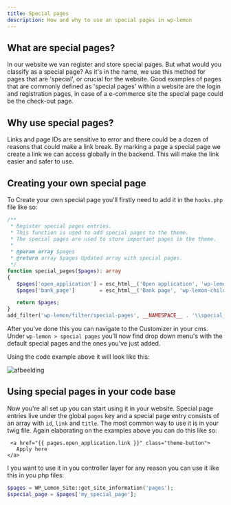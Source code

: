 ```yaml
---
title: Special pages
description: How and why to use an special pages in wp-lemon
---
```


## What are special pages?
In our website we van register and store special pages. But what would you classify as a special page? 
As it's in the name, we use this method for pages that are 'special', or crucial for the website. 
Good examples of pages that are commonly defined as 'special pages' 
within a website are the login and registration pages, 
in case of a e-commerce site the special page could be the check-out page.

## Why use special pages?
Links and page IDs are sensitive to error and there could be a dozen of reasons that could make a link break.
By marking a page a special page we create a link we can access globally in the backend. 
This will make the link easier and safer to use.


## Creating your own special page
To Create your own special page you'll firstly need to add it in the `hooks.php` file like so:

```php
/**
 * Register special pages entries.
 * This function is used to add special pages to the theme.
 * The special pages are used to store important pages in the theme.
 *
 * @param array $pages
 * @return array $pages Updated array with special pages.
 */
function special_pages($pages): array
{
   $pages['open_application'] = esc_html__('Open application', 'wp-lemon-child');
   $pages['bank_page']        = esc_html__('Bank page', 'wp-lemon-child');

   return $pages;
}
add_filter('wp-lemon/filter/special-pages', __NAMESPACE__ . '\\special_pages');
```

After you've done this you can navigate to the Customizer in your cms. 
Under `wp-lemon > special pages` you'll now find drop down menu's with the default special pages and the ones you've just added.

Using the code example above it will look like this:

![afbeelding](https://github.com/Studio-Lemon/wp-lemon-docs/assets/17764157/43a4daa0-6389-4589-98a3-5b95552435f1)


## Using special pages in your code base
Now you're all set up you can start using it in your website. Special page entries live under the global `pages` key and a special page entry consists of an array with `id`, `link` and `title`. The most common way to use it is in your twig file. Again elaborating on the examples above you can do this like so:

```twig
 <a href="{{ pages.open_application.link }}" class="theme-button">
   Apply here
</a>
```

I you want to use it in you controller layer for any reason you can use it like this in you php files:

```php
$pages = WP_Lemon_Site::get_site_information('pages');
$special_page = $pages['my_special_page'];
```
